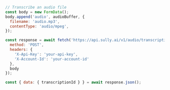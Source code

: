 ```javascript JavaScript
// Transcribe an audio file
const body = new FormData();
body.append('audio', audioBuffer, {
  filename: 'audio.mp3',
  contentType: 'audio/mpeg',
});

const response = await fetch('https://api.sully.ai/v1/audio/transcriptions', {
  method: 'POST',
  headers: { 
    'X-Api-Key': 'your-api-key',
    'X-Account-Id': 'your-account-id'
  },
  body
});

const { data: { transcriptionId } } = await response.json();
```
